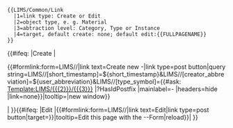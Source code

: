 <noinclude>
<pre>
{{LIMS/Common/Link
  |1=link type: Create or Edit
  |2=object type, e. g. Material
  |3=abtraction level: Category, Type or Instance
  |4=target, default create: none; default edit:{{FULLPAGENAME}}
}}
</pre>
</noinclude>
<includeonly>{{#ifeq: {{{1}}}|Create
|<div class=dynamic-page-form-link>{{#formlink:form=LIMS/{{{2}}}/{{{3}}}|link text=Create new {{{2}}}-{{{3}}}|link type=post button|query string=LIMS/{{{2}}}/{{{3}}}[short_timestamp]=${short_timestamp}&LIMS/{{{2}}}/{{{3}}}[creator_abbreviation]=${user_abbreviation}&LIMS/{{{2}}}/{{{3}}}[type_symbol]={{#ask: [[Template:LIMS/{{{2}}}/{{{3}}}]] |?HasIdPostfix |mainlabel=- |headers=hide |link=none}}|tooltip=|new window}}</div>|
}}{{#ifeq: {{{1}}}|Edit
|{{#formlink:form=LIMS/{{{2}}}/{{{3}}}|link text=Edit|link type=post button|target={{{4|{{FULLPAGENAME}}}}}|tooltip=Edit this page with the {{{2}}}-{{{3}}}-Form|reload}}|
}}</includeonly>